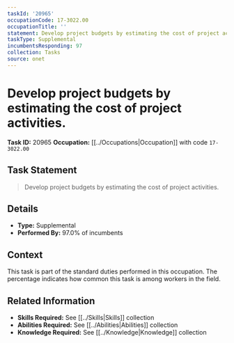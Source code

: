 ```yaml
---
taskId: '20965'
occupationCode: 17-3022.00
occupationTitle: ''
statement: Develop project budgets by estimating the cost of project activities.
taskType: Supplemental
incumbentsResponding: 97
collection: Tasks
source: onet
---
```

# Develop project budgets by estimating the cost of project activities.

**Task ID:** 20965
**Occupation:** [[../Occupations|Occupation]] with code `17-3022.00`

## Task Statement

> Develop project budgets by estimating the cost of project activities.

## Details

- **Type:** Supplemental
- **Performed By:** 97.0% of incumbents

## Context

This task is part of the standard duties performed in this occupation. The percentage indicates how common this task is among workers in the field.

## Related Information

- **Skills Required:** See [[../Skills|Skills]] collection
- **Abilities Required:** See [[../Abilities|Abilities]] collection
- **Knowledge Required:** See [[../Knowledge|Knowledge]] collection
